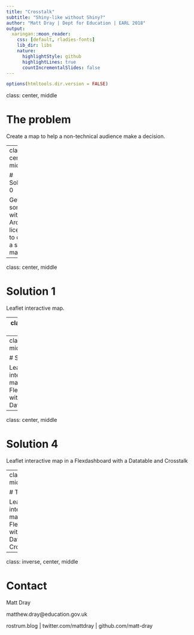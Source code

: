 ```yaml
---
title: "Crosstalk"
subtitle: "Shiny-like without Shiny?"
author: "Matt Dray | Dept for Education | EARL 2018"
output:
  xaringan::moon_reader:
    css: [default, rladies-fonts]
    lib_dir: libs
    nature:
      highlightStyle: github
      highlightLines: true
      countIncrementalSlides: false
---
```


```r
options(htmltools.dir.version = FALSE)
```

class: center, middle

# The problem

Create a map to help a non-technical audience make a decision.

---
class: center, middle

# Solution 0

Get someone with an ArcGIS license to create a static map.

---

class: center, middle

# Solution 1

Leaflet interactive map.

---
class: center, middle

# Solution 2

Leaflet interactive map in a flexdashboard

---
class: center, middle

# Solution 3

Leaflet interactive map in a Flexdashboard with a Datatable.

---
class: center, middle

# Solution 4

Leaflet interactive map in a Flexdashboard with a Datatable and Crosstalk

---
class: center, middle

# TL;DR

Leaflet interactive map in a Flexdashboard with a Datatable and Crosstalk


---
class: inverse, center, middle

# Contact

Matt Dray

matthew.dray@education.gov.uk

rostrum.blog | twitter.com/mattdray | github.com/matt-dray